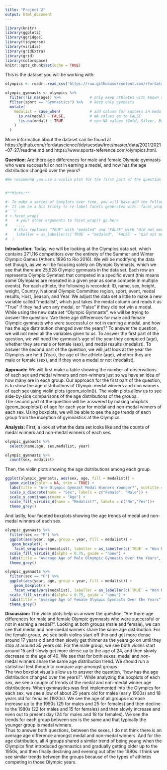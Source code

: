 ---
title: "Project 2"
output: html_document
---

```{r setup, include=FALSE}
library(knitr)
library(ggplot2)
library(ggridges)
library(tidyverse)
library(viridis)
library(gridExtra)
library(grid)
library(colorspace)
knitr::opts_chunk$set(echo = TRUE)
```

This is the dataset you will be working with:
```{r message = FALSE}
olympics <- readr::read_csv('https://raw.githubusercontent.com/rfordatascience/tidytuesday/master/data/2021/2021-07-27/olympics.csv')

olympic_gymnasts <- olympics %>% 
  filter(!is.na(age)) %>%             # only keep athletes with known age
  filter(sport == "Gymnastics") %>%   # keep only gymnasts
  mutate(
    medalist = case_when(             # add column for success in medaling
      is.na(medal) ~ FALSE,           # NA values go to FALSE
      !is.na(medal) ~ TRUE            # non-NA values (Gold, Silver, Bronze) go to TRUE
    )
  )

```

More information about the dataset can be found at https://github.com/rfordatascience/tidytuesday/tree/master/data/2021/2021-07-27/readme.md and https://www.sports-reference.com/olympics.html.

**Question:** Are there age differences for male and female Olympic gymnasts who were successful or not in earning a medal, and how has the age distribution changed over the years? 
```{r include=FALSE}
#We recommend you use a violin plot for the first part of the question and faceted boxplots #for the second question part of the question. 


#**Hints:**

#- To make a series of boxplots over time, you will have add the following to your `aes()` #statement: `group = year`. 
#- It can be a bit tricky to re-label facets generated with `facet_wrap()`. The trick is to #add a `labeller` argument, for example:
#```r
# + facet_wrap(
#    # your other arguments to facet_wrap() go here
#    ...,
    # this replaces "TRUE" with "medaled" and "FALSE" with "did not medal"
#    labeller = as_labeller(c(`TRUE` = "medaled", `FALSE` = "did not medal"))
#  )
```

**Introduction:**  Today, we will be looking at the Olympics data set, which contains 271,116 competitors over the entirety of the Summer and Winter Olympic Games (Athens 1896 to Rio 2016). We will be modifying the data set though, as we will be focusing solely on Olympic Gymnasts, which we see that there are 25,528 Olympic gymnasts in the data set.  Each row an represents Olympic Gymnast that competed in a specific event (this means some Olympians are repeated in a given year as some compete in multiple events). For each athlete, the following is recorded: ID, name, sex, height, weight, Country, National Olympic Committee region, sport, event, medal results, Host, Season, and Year. We adjust the data set a little to make a new variable called “medalist”, which just takes the medal column and reads it as “True” if they had won any medal, or “False” if they did not win a medal.  
While using the new data set “Olympic Gymnasts”, we will be trying to answer the question: “Are there age differences for male and female Olympic gymnasts who were successful or not in earning a medal, and how has the age distribution changed over the years?” To answer the question, we will not need all the variables given to us. To answer the first part of the question, we will need the gymnast’s age of the year they competed (age), whether they are male or female (sex), and medal results (medalist). To answer the second part of the question, we will just look at the year the Olympics are held (Year), the age of the athlete (age), whether they are male or female (sex), and if they won a medal or not (medalist). 


**Approach:** We will first make a table showing the number of observations of each sex and medal winners and non-winners just so we have an idea of how many are in each group. Our approach for the first part of the question, is to show the age distributions of Olympic medal winners and non winners of each sex using violin plots (geom_violin()). The violin plots allow us to see side-by-side comparisons of the age distributions of the groups.  
The second part of the question will be answered by making boxplots (geom_boxplots()) of age for each year for medal and non-medal winners of each sex. Using boxplots, we will be able to see the age trends of each group from the inception of gymnastics at the Olympics. 




**Analysis:** First, a look at what the data set looks like and the counts of medal winners and non-medal winners of each sex.
```{r }
olympic_gymnasts %>%
  select(name,age, sex,medalist, year)

olympic_gymnasts %>%
  count(sex, medalist)
```

Then, the violin plots showing the age dsitributions among each group.
```{r }

ggplot(olympic_gymnasts, aes(sex, age, fill = medalist)) +
  geom_violin(color = NA, trim = TRUE) +
  labs(title = "Are Olympic Gymnast Medal Winners Younger?", subtitle = "Olympic Gymnasts Distribution of Age by Sex") +
  scale_x_discrete(name = "Sex", labels = c("Female", "Male")) +
  scale_y_continuous(name = "Age") +
  scale_fill_viridis_d(name = "Medalist?", labels = c("No","Yes"))+
  theme_grey()
```

And lastly, four faceted boxplots showing the age trends of medal and non-medal winners of each sex. 
```{r }
olympic_gymnasts %>%
  filter(sex == "M") %>%
  ggplot(aes(year, age, group = year, fill = medalist)) +
   geom_boxplot() +
    facet_wrap(vars(medalist), labeller = as_labeller(c(`TRUE` = "Won Medal", `FALSE` = "Did not Medal"))) +
  scale_fill_viridis_d(alpha = 0.75, guide = "none") +
  labs(title = "Average Age of Male Olmympic Gymnasts Over the Years", x = "The Olympic Year", y = "Age of Olympians")+
  theme_grey()

olympic_gymnasts %>%
  filter(sex == "F") %>%
  ggplot(aes(year, age, group = year, fill = medalist)) +
    geom_boxplot() +
    facet_wrap(vars(medalist), labeller = as_labeller(c(`TRUE` = "Won Medal", `FALSE` = "Did not Medal"))) +
  scale_fill_viridis_d(alpha = 0.75, guide = "none") +
  labs(title = "Average Age of Female Olympic Gymnasts Over the Years", x = "The Olympic Year", y = "Age of Olympians")+
  theme_grey()
```

**Discussion:** The violin plots help us answer the question, “Are there age differences for male and female Olympic gymnasts who were successful or not in earning a medal?”. Looking at both groups (male and female), we can see that medal and non-medal winners share the same age distribution. For the female group, we see both violins start off thin and get more dense around 17 years old and then slowly get thinner as the years go on until they stop at around 35 years old. For the male group, we see both violins start around 15 and slowly get more dense up to the age of 24, and then slowly decrease to the age of 40. We see that for both sexes, medal and non-medal winners share the same age distribution trend. We should run a statistical test though to compare age amongst groups.  
The two boxplot visuals allow us to answer the question, “how has the age distribution changed over the years?”. While analyzing the boxplots of each sex, we see a couple of trends of the medal and non-medal winner age distributions. When gymnastics was first implemented into the Olympics for each sex, we see a low of about 25 years old for males (early 1900s) and 18 years old for females (1920s). We see the age of all groups increase increase up to the 1950s (29 for males and 25 for females) and then decline to the 1980s (22 for males and 15 for females) and then slowly increase and even out to present day (24 for males and 18 for females). We see the trends for each group between sex is the same and that typically the younger group is medal winners.  
Thus to answer both questions, between the sexes, I do not think there is an average age difference amongst medal and non-medal winners. And for the age distribution, all 4 groups shared a similar trend of being young when the Olympics first introduced gymnastics and gradually getting older up to the 1950s, and then finally declining and evening out after the 1980s. I think we see similar trends between the groups because of the types of athletes competing in those Olympic years. 